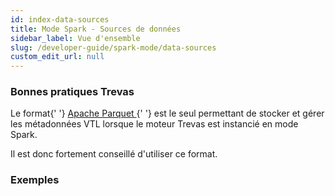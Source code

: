 ```yaml
---
id: index-data-sources
title: Mode Spark - Sources de données
sidebar_label: Vue d'ensemble
slug: /developer-guide/spark-mode/data-sources
custom_edit_url: null
---
```



### Bonnes pratiques Trevas

<p>
	Le format{' '}
	<a href={useBaseUrl('/developer-guide/spark-mode/data-sources/parquet')}>
		Apache Parquet
	</a>{' '}
	est le seul permettant de stocker et gérer les métadonnées VTL lorsque le
	moteur Trevas est instancié en mode Spark.
</p>
<p>Il est donc fortement conseillé d'utiliser ce format.</p>

### Exemples

<div>
	<div className="row">
		<div className="col">
			<Card
				title="Apache Parquet"
				page={useBaseUrl('/developer-guide/spark-mode/data-sources/parquet')}
			/>
		</div>
		<div className="col">
			<Card
				title="CSV"
				page={useBaseUrl('/developer-guide/spark-mode/data-sources/csv')}
			/>
		</div>
		<div className="col">
			<Card
				title="JDBC"
				page={useBaseUrl('/developer-guide/spark-mode/data-sources/jdbc')}
			/>
		</div>
	</div>
	<div className="row">
		<div className="col">
			<Card
				title="SDMX"
				page={useBaseUrl('/developer-guide/spark-mode/data-sources/sdmx')}
			/>
		</div>
		<div className="col">
			<Card
				title="Others"
				page={useBaseUrl('/developer-guide/spark-mode/data-sources/others')}
			/>
		</div>
	</div>
</div>
